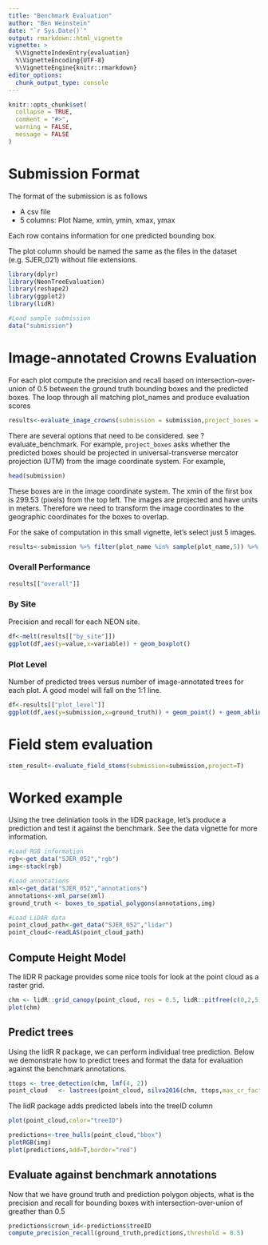 ```yaml
---
title: "Benchmark Evaluation"
author: "Ben Weinstein"
date: "`r Sys.Date()`"
output: rmarkdown::html_vignette
vignette: >
  %\VignetteIndexEntry{evaluation}
  %\VignetteEncoding{UTF-8}
  %\VignetteEngine{knitr::rmarkdown}
editor_options: 
  chunk_output_type: console
---
```


```r

knitr::opts_chunk$set(
  collapse = TRUE,
  comment = "#>",
  warning = FALSE,
  message = FALSE
)
```

# Submission Format

The format of the submission is as follows

* A csv file
* 5 columns: Plot Name, xmin, ymin, xmax, ymax

Each row contains information for one predicted bounding box.

The plot column should be named the same as the files in the dataset (e.g. SJER_021) without file extensions.

```r
library(dplyr)
library(NeonTreeEvaluation)
library(reshape2)
library(ggplot2)
library(lidR)

#Load sample submission
data("submission")
```

# Image-annotated Crowns Evaluation

For each plot compute the precision and recall based on intersection-over-union of 0.5 between the ground truth bounding boxes and the predicted boxes. The loop through all matching plot_names and produce evaluation scores

```r
results<-evaluate_image_crowns(submission = submission,project_boxes = T, show=F, summarize = T)
```

There are several options that need to be considered. see ?evaluate_benchmark. For example, `project_boxes` asks whether the predicted boxes should be projected in universal-transverse mercator projection (UTM) from the image coordinate system. For example,

```r
head(submission)
```

These boxes are in the image coordinate system. The xmin of the first box is 299.53 (pixels) from the top left. The images are projected and have units in meters. Therefore we need to transform the image coordinates to the geographic coordinates for the boxes to overlap. 

For the sake of computation in this small vignette, let's select just 5 images.

```r
results<-submission %>% filter(plot_name %in% sample(plot_name,5)) %>% evaluate_image_crowns(.,project_boxes = T,show=T,summarize = T)
```

### Overall Performance
```r
results[["overall"]]
```

### By Site

Precision and recall for each NEON site.

```r
df<-melt(results[["by_site"]])
ggplot(df,aes(y=value,x=variable)) + geom_boxplot()
```

### Plot Level

Number of predicted trees versus number of image-annotated trees for each plot. A good model will fall on the 1:1 line.

```r
df<-results[["plot_level"]]
ggplot(df,aes(y=submission,x=ground_truth)) + geom_point() + geom_abline(linetype="dashed") + coord_equal()
```

# Field stem evaluation

```r
stem_result<-evaluate_field_stems(submission=submission,project=T)
```

# Worked example

Using the tree deliniation tools in the liDR package, let's produce a prediction and test it against the benchmark. See the data vignette for more information.

```r
#Load RGB information
rgb<-get_data("SJER_052","rgb")
img<-stack(rgb)

#Load annotations
xml<-get_data("SJER_052","annotations")
annotations<-xml_parse(xml)
ground_truth <- boxes_to_spatial_polygons(annotations,img)

#Load LiDAR data
point_cloud_path<-get_data("SJER_052","lidar")
point_cloud<-readLAS(point_cloud_path)
```

## Compute Height Model

The liDR R package provides some nice tools for look at the point cloud as a raster grid.
```r
chm <- lidR::grid_canopy(point_cloud, res = 0.5, lidR::pitfree(c(0,2,5,10,15), c(0, 1.5)))
plot(chm)
```

## Predict trees

Using the lidR R package, we can perform individual tree prediction. Below we demonstrate how to predict trees and format the data for evaluation against the benchmark annotations. 

```r
ttops <- tree_detection(chm, lmf(4, 2))
point_cloud   <- lastrees(point_cloud, silva2016(chm, ttops,max_cr_factor = 0.5,exclusion = 0.3))
```

The lidR package adds predicted labels into the treeID column
```r
plot(point_cloud,color="treeID")
```

```r
predictions<-tree_hulls(point_cloud,"bbox")
plotRGB(img)
plot(predictions,add=T,border="red")
```

## Evaluate against benchmark annotations

Now that we have ground truth and prediction polygon objects, what is the precision and recall for bounding boxes with intersection-over-union of greather than 0.5

```r
predictions$crown_id<-predictions$treeID
compute_precision_recall(ground_truth,predictions,threshold = 0.5)
```
